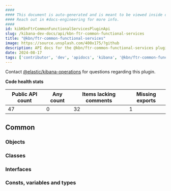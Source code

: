 ```yaml
---
####
#### This document is auto-generated and is meant to be viewed inside our experimental, new docs system.
#### Reach out in #docs-engineering for more info.
####
id: kibKbnFtrCommonFunctionalServicesPluginApi
slug: /kibana-dev-docs/api/kbn-ftr-common-functional-services
title: "@kbn/ftr-common-functional-services"
image: https://source.unsplash.com/400x175/?github
description: API docs for the @kbn/ftr-common-functional-services plugin
date: 2024-08-17
tags: ['contributor', 'dev', 'apidocs', 'kibana', '@kbn/ftr-common-functional-services']
---
```




Contact [@elastic/kibana-operations](https://github.com/orgs/elastic/teams/kibana-operations) for questions regarding this plugin.

**Code health stats**

| Public API count  | Any count | Items lacking comments | Missing exports |
|-------------------|-----------|------------------------|-----------------|
| 47 | 0 | 32 | 1 |

## Common

### Objects
<DocDefinitionList data={kbnFtrCommonFunctionalServicesObj.common.objects}/>

### Classes
<DocDefinitionList data={kbnFtrCommonFunctionalServicesObj.common.classes}/>

### Interfaces
<DocDefinitionList data={kbnFtrCommonFunctionalServicesObj.common.interfaces}/>

### Consts, variables and types
<DocDefinitionList data={kbnFtrCommonFunctionalServicesObj.common.misc}/>

